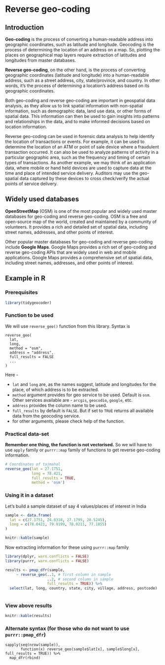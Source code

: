 # Reverse geo-coding
## Introduction
**Geo-coding** is the process of converting a human-readable address into geographic coordinates, such as latitude and longitude. Geocoding is the process of determining the location of an address on a map. So, plotting the places on geographical map layers require extraction of latitudes and longitudes from master databases.

**Reverse geo-coding**, on the other hand, is the process of converting geographic coordinates (latitude and longitude) into a human-readable address, such as a street address, city, state/province, and country. In other words, it's the process of determining a location's address based on its geographic coordinates.  

Both geo-coding and reverse geo-coding are important in geospatial data analysis, as they allow us to link spatial information with non-spatial information, such as demographic data, land use data, or other forms of spatial data. This information can then be used to gain insights into patterns and relationships in the data, and to make informed decisions based on location information.  

Reverse geo-coding can be used in forensic data analysis to help identify the location of transactions or events. For example, it can be used to determine the location of an ATM or point of sale device where a fraudulent transaction occurred. It can also be used to analyze patterns of activity in a particular geographic area, such as the frequency and timing of certain types of transactions.  As another example, we may think of an application data, where mobile or hand held devices are used to capture data at the time and place of intended service delivery.  Auditors may use the geo-spatial data captured by these devices to cross check/verify the actual points of service delivery.

## Widely used databases
**OpenStreetMap** (OSM) is one of the most popular and widely used master databases for geo-coding and reverse geo-coding. OSM is a free and open-source map of the world, created and maintained by a community of volunteers. It provides a rich and detailed set of spatial data, including street names, addresses, and other points of interest.  

Other popular master databases for geo-coding and reverse geo-coding include **Google Maps**. Google Maps provides a rich set of geo-coding and reverse geo-coding APIs that are widely used in web and mobile applications. Google Maps provides a comprehensive set of spatial data, including street names, addresses, and other points of interest.

## Example in R
### Prerequisites
```r
library(tidygeocoder)
```

### Function to be used
We will use `reverse_geo()` function from this library.  Syntax is

```
reverse_geo(
  lat,
  long,
  method = "osm",
  address = "address",
  full_results = FALSE
  ...
)
```
Here -

- `lat` and `long` are, as the names suggest, latitude and longitudes for the place, of which address is to be extracted.
- `method` argument provides for geo service to be used.  Default is `osm`.  Other services available are - `arcgis`, `geocodio`, `google`, etc.
- `address` provides the column name to be used.
- `full_results` by default is `FALSE`.  But if set to `TRUE` returns all available data from the geocoding service.
- for other arguments, please check help of the function.

### Practical data-set
**Remember one thing, the function is not vectorised.**  So we will have to use `apply` family or `purrr::map` family of functions to get reverse geo-coding information.

```r

# Coordinates of tajmahal
reverse_geo(lat = 27.1751, 
            long = 78.421, 
            full_results = TRUE, 
            method = 'osm')
```

### Using it in a dataset
Let's build a sample dataset of say 4 values/places of interest in India
```r
sample <- data.frame(
  lat = c(27.1751, 24.8318, 27.1795, 28.5245),
  long = c(78.0421, 79.9199, 78.0211, 77.1855)
)

knitr::kable(sample)
```

Now extracting information for these using `purrr::map` family
```r
library(dplyr, warn.conflicts = FALSE)
library(purrr, warn.conflicts = FALSE)

results <- pmap_dfr(sample,
     ~ reverse_geo(..1, # first column in sample
                   ..2, # second column in sample
                   full_results = TRUE)) %>% 
  select(lat, long, country, state, city, village, address, postcode)
  
```

### View above results 
```r
knitr::kable(results) 
```

### Alternate syntax (for those who do not want to use `purrr::pmap_dfr`)
```
sapply(seq(nrow(sample)),
       function(x) reverse_geo(sample$lat[x], sample$long[x], full_results = TRUE)) %>% 
  map_dfr(rbind)
```
